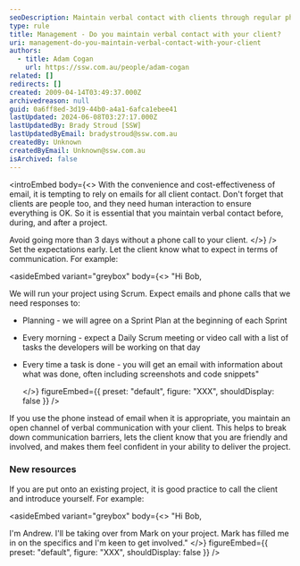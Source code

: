 ```yaml
---
seoDescription: Maintain verbal contact with clients through regular phone calls to ensure open communication and build trust.
type: rule
title: Management - Do you maintain verbal contact with your client?
uri: management-do-you-maintain-verbal-contact-with-your-client
authors:
  - title: Adam Cogan
    url: https://ssw.com.au/people/adam-cogan
related: []
redirects: []
created: 2009-04-14T03:49:37.000Z
archivedreason: null
guid: 0a6ff8ed-3d19-44b0-a4a1-6afca1ebee41
lastUpdated: 2024-06-08T03:27:17.000Z
lastUpdatedBy: Brady Stroud [SSW]
lastUpdatedByEmail: bradystroud@ssw.com.au
createdBy: Unknown
createdByEmail: Unknown@ssw.com.au
isArchived: false
---
```


<introEmbed
  body={<>
With the convenience and cost-effectiveness of email, it is tempting to rely on emails for all client contact. Don't forget that clients are people too, and they need human interaction to ensure everything is OK. So it is essential that you maintain verbal contact before, during, and after a project.

Avoid going more than 3 days without a phone call to your client.
  </>}
/>
Set the expectations early. Let the client know what to expect in terms of communication. For example:


<asideEmbed
  variant="greybox"
  body={<>
    "Hi Bob,

We will run your project using Scrum. Expect emails and phone calls that we need responses to:

- Planning - we will agree on a Sprint Plan at the beginning of each Sprint
- Every morning - expect a Daily Scrum meeting or video call with a list of tasks the developers will be working on that day
- Every time a task is done - you will get an email with information about what was done, often including screenshots and code snippets"

  </>}
  figureEmbed={{
    preset: "default",
    figure: "XXX",
    shouldDisplay: false
  }}
/>


If you use the phone instead of email when it is appropriate, you maintain an open channel of verbal communication with your client. This helps to break down communication barriers, lets the client know that you are friendly and involved, and makes them feel confident in your ability to deliver the project.

### New resources

If you are put onto an existing project, it is good practice to call the client and introduce yourself. For example:


<asideEmbed
  variant="greybox"
  body={<>
    "Hi Bob,

I'm Andrew. I'll be taking over from Mark on your project. Mark has filled me in on the specifics and I'm keen to get involved."
  </>}
  figureEmbed={{
    preset: "default",
    figure: "XXX",
    shouldDisplay: false
  }}
/>
